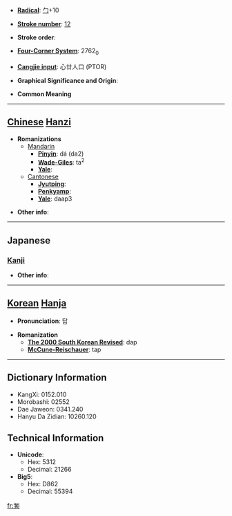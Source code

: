 * '''[[Wiktionary:Chinese radical index| Radical]]''': [[Wiktionary:Chinese radical index 勹|勹]]+10

* '''[[Wiktionary:Chinese total strokes index|Stroke number]]''': [[Wiktionary:Chinese total strokes index 12|12]]

* '''Stroke order''': 

* '''[[Wiktionary:Chinese four corner index|Four-Corner System]]''': 2762<sub>0</sub>

* '''[[Wiktionary:Chinese Cangjie index|Cangjie input]]''': 心廿人口 (PTOR)

* '''Graphical Significance and Origin''': 

* '''Common Meaning'''

----

== [[Chinese]] [[Hanzi]] ==

* '''Romanizations'''
** [[Mandarin]]
*** '''[[Pinyin]]''': dá (da2)
*** '''[[Wade-Giles]]''': ta<sup>2</sup>
*** '''[[Yale]]''': 
**[[Cantonese]]
***'''[[Jyutping]]''':
***'''[[Penkyamp]]''': 
***'''[[Yale]]''': daap3

* '''Other info''': 

----

==Japanese==
===[[Kanji]]===
{{kanji|on readings=[[とう]] (tō)|kun readings=}}

* '''Other info''':  

----

== [[Korean]] [[Hanja]] ==

* '''Pronunciation''': 답

* '''Romanization'''
** '''[[The 2000 South Korean Revised Romanization|The 2000 South Korean Revised]]''': dap
** '''[[McCune-Reischauer]]''': tap

----

== Dictionary Information ==

* KangXi: 0152.010
* Morobashi: 02552
* Dae Jaweon: 0341.240
* Hanyu Da Zidian: 10260.120

== Technical Information ==

* '''Unicode''':
** Hex: 5312
** Decimal: 21266
* '''Big5''':
** Hex: D862
** Decimal: 55394

[[fr:匒]]